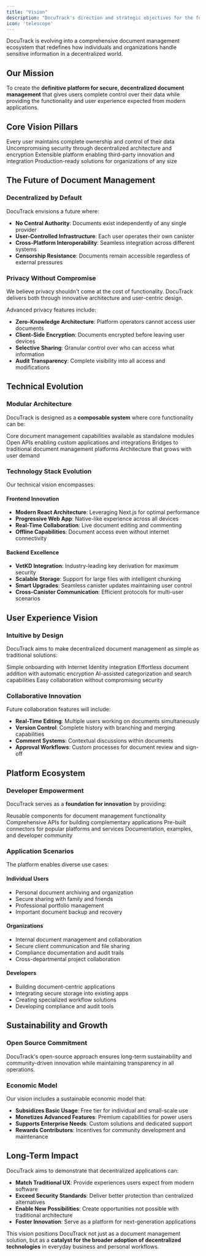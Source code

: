 ```yaml
---
title: "Vision"
description: "DocuTrack's direction and strategic objectives for the future"
icon: 'telescope'
---
```


DocuTrack is evolving into a comprehensive document management ecosystem that redefines how individuals and organizations handle sensitive information in a decentralized world.

## Our Mission

To create the **definitive platform for secure, decentralized document management** that gives users complete control over their data while providing the functionality and user experience expected from modern applications.

## Core Vision Pillars

<CardGroup cols={2}>
  <Card title="User Sovereignty" icon="crown">
    Every user maintains complete ownership and control of their data
  </Card>
  <Card title="Security Excellence" icon="shield">
    Uncompromising security through decentralized architecture and encryption
  </Card>
  <Card title="Developer Ecosystem" icon="code">
    Extensible platform enabling third-party innovation and integration
  </Card>
  <Card title="Enterprise Scale" icon="building">
    Production-ready solutions for organizations of any size
  </Card>
</CardGroup>

## The Future of Document Management

### Decentralized by Default

DocuTrack envisions a future where:

- **No Central Authority**: Documents exist independently of any single provider
- **User-Controlled Infrastructure**: Each user operates their own canister
- **Cross-Platform Interoperability**: Seamless integration across different systems
- **Censorship Resistance**: Documents remain accessible regardless of external pressures

### Privacy Without Compromise

<Info>
We believe privacy shouldn't come at the cost of functionality. DocuTrack delivers both through innovative architecture and user-centric design.
</Info>

Advanced privacy features include:

- **Zero-Knowledge Architecture**: Platform operators cannot access user documents
- **Client-Side Encryption**: Documents encrypted before leaving user devices
- **Selective Sharing**: Granular control over who can access what information
- **Audit Transparency**: Complete visibility into all access and modifications

## Technical Evolution

### Modular Architecture

DocuTrack is designed as a **composable system** where core functionality can be:

<AccordionGroup>
  <Accordion title="Reused Across Projects">
    Core document management capabilities available as standalone modules
  </Accordion>
  <Accordion title="Extended by Developers">
    Open APIs enabling custom applications and integrations
  </Accordion>
  <Accordion title="Integrated with Existing Systems">
    Bridges to traditional document management platforms
  </Accordion>
  <Accordion title="Deployed at Scale">
    Architecture that grows with user demand
  </Accordion>
</AccordionGroup>

### Technology Stack Evolution

Our technical vision encompasses:

#### Frontend Innovation
- **Modern React Architecture**: Leveraging Next.js for optimal performance
- **Progressive Web App**: Native-like experience across all devices
- **Real-Time Collaboration**: Live document editing and commenting
- **Offline Capabilities**: Document access even without internet connectivity

#### Backend Excellence
- **VetKD Integration**: Industry-leading key derivation for maximum security
- **Scalable Storage**: Support for large files with intelligent chunking
- **Smart Upgrades**: Seamless canister updates maintaining user control
- **Cross-Canister Communication**: Efficient protocols for multi-user scenarios

## User Experience Vision

### Intuitive by Design

DocuTrack aims to make decentralized document management as simple as traditional solutions:

<Steps>
  <Step title="One-Click Registration">
    Simple onboarding with Internet Identity integration
  </Step>
  <Step title="Drag-and-Drop Upload">
    Effortless document addition with automatic encryption
  </Step>
  <Step title="Smart Organization">
    AI-assisted categorization and search capabilities
  </Step>
  <Step title="Seamless Sharing">
    Easy collaboration without compromising security
  </Step>
</Steps>

### Collaborative Innovation

Future collaboration features will include:

- **Real-Time Editing**: Multiple users working on documents simultaneously
- **Version Control**: Complete history with branching and merging capabilities
- **Comment Systems**: Contextual discussions within documents
- **Approval Workflows**: Custom processes for document review and sign-off

## Platform Ecosystem

### Developer Empowerment

DocuTrack serves as a **foundation for innovation** by providing:

<CardGroup cols={2}>
  <Card title="Core Libraries" icon="package">
    Reusable components for document management functionality
  </Card>
  <Card title="API Ecosystem" icon="plug">
    Comprehensive APIs for building complementary applications
  </Card>
  <Card title="Integration Tools" icon="link">
    Pre-built connectors for popular platforms and services
  </Card>
  <Card title="Community Support" icon="users">
    Documentation, examples, and developer community
  </Card>
</CardGroup>

### Application Scenarios

The platform enables diverse use cases:

#### Individual Users
- Personal document archiving and organization
- Secure sharing with family and friends
- Professional portfolio management
- Important document backup and recovery

#### Organizations
- Internal document management and collaboration
- Secure client communication and file sharing
- Compliance documentation and audit trails
- Cross-departmental project collaboration

#### Developers
- Building document-centric applications
- Integrating secure storage into existing apps
- Creating specialized workflow solutions
- Developing compliance and audit tools

## Sustainability and Growth

### Open Source Commitment

<Tip>
DocuTrack's open-source approach ensures long-term sustainability and community-driven innovation while maintaining transparency in all operations.
</Tip>

### Economic Model

Our vision includes a sustainable economic model that:

- **Subsidizes Basic Usage**: Free tier for individual and small-scale use
- **Monetizes Advanced Features**: Premium capabilities for power users
- **Supports Enterprise Needs**: Custom solutions and dedicated support
- **Rewards Contributors**: Incentives for community development and maintenance

## Long-Term Impact

DocuTrack aims to demonstrate that decentralized applications can:

- **Match Traditional UX**: Provide experiences users expect from modern software
- **Exceed Security Standards**: Deliver better protection than centralized alternatives
- **Enable New Possibilities**: Create opportunities not possible with traditional architecture
- **Foster Innovation**: Serve as a platform for next-generation applications

This vision positions DocuTrack not just as a document management solution, but as a **catalyst for the broader adoption of decentralized technologies** in everyday business and personal workflows.